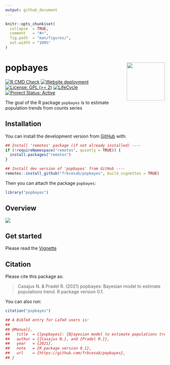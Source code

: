 ```yaml
---
output: github_document
---
```


<!-- README.md is generated from README.Rmd. Please edit that file -->


```r
knitr::opts_chunk$set(
  collapse  = TRUE,
  comment   = "#>",
  fig.path  = "man/figures/",
  out.width = "100%"
)
```



popbayes <img src="man/figures/hexsticker.png" height="120" align="right"/>
=========================================================

<!-- badges: start -->
[![R CMD Check](https://github.com/frbcesab/popbayes/actions/workflows/R-CMD-check.yaml/badge.svg)](https://github.com/frbcesab/popbayes/actions/workflows/R-CMD-check.yaml)
[![Website deployment](https://github.com/frbcesab/popbayes/actions/workflows/pkgdown.yaml/badge.svg)](https://github.com/frbcesab/popbayes/actions/workflows/pkgdown.yaml)
[![License: GPL (>= 2)](https://img.shields.io/badge/License-GPL%20%28%3E%3D%202%29-blue.svg)](https://choosealicense.com/licenses/gpl-2.0/)
[![LifeCycle](man/figures/lifecycle/lifecycle-stable.svg)](https://lifecycle.r-lib.org/articles/stages.html#stable)
[![Project Status: Active](https://www.repostatus.org/badges/latest/active.svg)](https://www.repostatus.org/#active)
<!-- badges: end -->


The goal of the R package `popbayes` is to estimate population trends from counts series



## Installation

You can install the development version from [GitHub](https://github.com/) with:

```r
## Install 'remotes' package (if not already installed) ----
if (!requireNamespace("remotes", quietly = TRUE)) {
  install.packages("remotes")
}

## Install dev version of 'popbayes' from GitHub ----
remotes::install_github("frbcesab/popbayes", build_vignettes = TRUE)
```

Then you can attach the package `popbayes`:

```r
library("popbayes")
```



## Overview

![](man/figures/popbayes-diagram.png)


## Get started

Please read the 
[Vignette](https://frbcesab.github.io/popbayes/articles/popbayes.html) 



## Citation

Please cite this package as: 

> Casajus N. & Pradel R. (2021) popbayes: Bayesian model to estimate populations trend. 
R package version 0.1.

You can also run:

```r
citation("popbayes")

## A BibTeX entry for LaTeX users is:
## 
## @Manual{,
##   title  = {{popbayes}: {B}ayesian model to estimate populations trend,
##   author = {{Casajus N.}, and {Pradel R.}},
##   year   = {2021},
##   note   = {R package version 0.1},
##   url    = {https://github.com/frbcesab/popbayes},
## }
```
